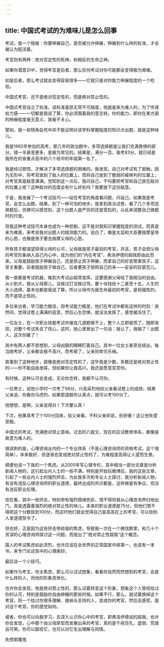 ```yaml
---
---
---
```

title: 中国式考试的为难味儿是怎么回事
---



考试，是一个隐喻：你要伸展自己，是否被允许伸展，伸展到什么样的标准，才会被认为配活着。

考官则有两种：绝对否定性的死神，和相反的生命之神。

如果你潜意识中，觉得考官是前者，那么任何考试对你可能都会变得极为艰难。

如是后者，那么考试就会变得容易很多——它就只是对你能力伸展程度的一个检验。

中国式考官，还不是绝对否定性的，而是绝对禁止性的。

中国式考官设立了标准，该标准喜怒无常不可揣度，他就是来为难人的，为了传递权力感——一切都是我说了算，你必须围着我的意志转。你的能力，即你在某方面的伸展程度毫无意义，我毫不关心。

譬如，就一些犄角旮旯中并不能证明对该学科掌握程度的知识点出题，就是这种味儿。

我是1992年参加的高考，那几年的政治题中，多项选择题是让我们充满畏惧的部分，错一半甚至更多，是极为常见的。结果是，满分一百，我考83分，就已经是我所在的省重点高中的八个班中的年级第一名了。

我是经过顿悟，才解决了多项选择题的困难的。我发现，自己对考试有了抵触，因为无形中，将考官放到了敌人的位置上，而将自己放到了脆弱的被审判的位置上，对考官真是敌意满满。觉知到这一点后，我问自己，干吗要把考官和自己放在敌对的位置上呢？这种敌对的态度会有什么好处吗？我要放下这份敌意。

于是，我发展了一个考试技巧——站在考官的角度看问题，问自己，如果我是考官，会怎么出题。结果，到了一种可怕的地步。我拿到政治试卷，看了几个多项选择题后，仿佛可以感觉到，这个出题人是严厉的还是宽松的，以此来调整自己做题时的尺度。

但我这种考试技巧本身也成为一种悲剧，这不是对我知识掌握程度的测试，而真是来为难我，来考验我对出题人的揣测能力的。说白了，像是太监和大臣要揣摩皇帝的心思，也像是孩子要去揣摩父母的心思。

所有孩子都渴望获得父母的认可，父母就是孩子最初的考官，并且，孩子会把父母的考官形象纳入自己内心中，成为他们的“内在考官”，弗洛伊德的超我即由此而来。父母是鼓励孩子伸展自己，还是禁止孩子伸展，而拿自己的好恶管束孩子，这至关重要。前者鼓励孩子做自己，后者要孩子按照自己的来——妥妥的巨婴范儿。

我一直都是考试机器，每到大考试必超常发挥，这要感谢父母给了我相当的自由。从小到大，我从父母那儿，没挨过打没挨过骂，要十块钱给十二甚至十五，人生的大小选择，基本也都是我说了算，所以父母作为我生命最初的考官，是祝福性的，而不是禁止性的。

多位来访者，学习能力极佳，但考试能力极差，他们在考试中都有这样的时刻：突然间，觉得试卷上满满的恶意，然后心生恐惧，就没法发挥了，感觉被冻住了。

一位女士，在一次职业技能考试中接连几道题做不上，整个人立即就慌了，随即发现，对整个考试失去了信心，这时，她心里冒出了一句话：我认了，我输了！出题人，这次你赢了！

其中有两人都不禁想到，父母凶狠的眼睛盯着自己。其中一位女士甚至总结出，每当她考好，父亲都会极不高兴，而考砸了，父亲则幸灾乐祸。

故事到了这种地步，就像是绝对否定性的了，这毕竟是少数，多数还是绝对禁止性的——你不能自由发挥，但如果你让我高兴，我还是愿意奖赏你。

有时候，这种认可会变成，无论你怎样，我都不认可你。

一位男士，说他小学时一次考了98分，兴高采烈地给父亲看试卷上的成绩，结果父亲说，你看你马虎的，如果那道题你认真点，就可以考100分了。

他想想，是啊，父亲说得对！下次要认真！

下次，他果真考了个100分回来，给父亲看，不料父亲却说，别骄傲！这让他失望至极。

中国式的考试，充满绝对禁止意味。过去的八股文，现在的应试教育体系，都像是故意为难人的。

很讽刺的是，心理咨询业内的一个专业体系（不是心理咨询师的资格考试，这个很简单），本来极好，但逐渐也变成绝对禁止性的了，为难程度高得让人望而生畏。

顺便也说一下我的一个焦虑。从2005年写心理专栏，其中相当一部分文章是分析新闻人物的，这引起业内人士的一些不满，特别是开始玩微博后，我的这些文章，引起了一些业内人士的强烈抨击，为此我多次和专业人士探讨，我分析新闻人物，有没有违反心理咨询师的职业道德，最终达成的共识都是，这样做是有争议，但没有违反职业伦理。

现在看，其中一些抨击，特别带有强烈情绪色彩，恨不得将我从心理咨询界扫地出门，真是透露着强烈的绝对禁止性的味儿。本来的职业道德是75分，但他们恨不得把这个分数拔到100分，而这时他们就会觉得自己是高高在上的考官，可以给别人发道德禁令了。

但也好，正是因为这些抨击带给我的焦虑，导致我一次在一个微信群里，和几十个资深的心理咨询师探讨这一问题，而提出了“绝对禁止性超我”这个概念。

国人的考试焦虑如此浓烈，也许应该在全世界的正常国家中排第一，也该有一本书，来专门论述其中的心理奥妙。

最后谈一个小技巧。

如果作为考生，你太焦虑，那么可以试试想象，看看你自然而然想到的考官，会是什么样的人，将他的形象具体化。

也许你会发现，他是绝对禁止性的，那么试着转变这个形象，想象这个人曾经给过你的认可，特别是鼓励你自由伸展的那些时候。如果不行，那么，就试着换掉这个考官，将一个给过你很多理解、接纳与支持的人，变成你的考官，然后去感受，面对这个考官，你的感觉如何。

或者，你也可以向我学习，去深入认识你心中的考官，即弗洛伊德说的超我，也许你会发现，心中那个由父母原型而发展出来的考官，真的是千疮百孔，虚弱、荒唐且可笑。你可以鄙视它，也可以对它生出理解与同情。

失控即魔鬼